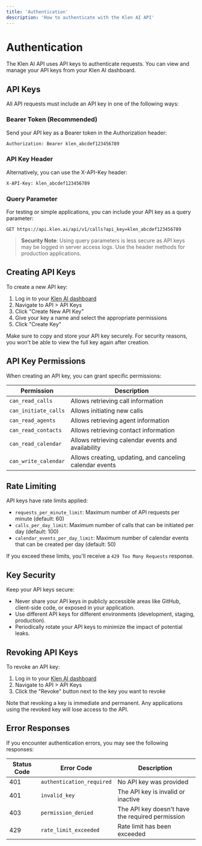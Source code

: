 ```yaml
---
title: 'Authentication'
description: 'How to authenticate with the Klen AI API'
---
```


# Authentication

The Klen AI API uses API keys to authenticate requests. You can view and manage your API keys from your Klen AI dashboard.

## API Keys

All API requests must include an API key in one of the following ways:

### Bearer Token (Recommended)

Send your API key as a Bearer token in the Authorization header:

```bash
Authorization: Bearer klen_abcdef123456789
```

### API Key Header

Alternatively, you can use the X-API-Key header:

```bash
X-API-Key: klen_abcdef123456789
```

### Query Parameter

For testing or simple applications, you can include your API key as a query parameter:

```
GET https://api.klen.ai/api/v1/calls?api_key=klen_abcdef123456789
```

> **Security Note**: Using query parameters is less secure as API keys may be logged in server access logs. Use the header methods for production applications.

## Creating API Keys

To create a new API key:

1. Log in to your [Klen AI dashboard](https://app.klen.ai)
2. Navigate to API > API Keys
3. Click "Create New API Key"
4. Give your key a name and select the appropriate permissions
5. Click "Create Key"

Make sure to copy and store your API key securely. For security reasons, you won't be able to view the full key again after creation.

## API Key Permissions

When creating an API key, you can grant specific permissions:

| Permission | Description |
|------------|-------------|
| `can_read_calls` | Allows retrieving call information |
| `can_initiate_calls` | Allows initiating new calls |
| `can_read_agents` | Allows retrieving agent information |
| `can_read_contacts` | Allows retrieving contact information |
| `can_read_calendar` | Allows retrieving calendar events and availability |
| `can_write_calendar` | Allows creating, updating, and canceling calendar events |


## Rate Limiting

API keys have rate limits applied:

- `requests_per_minute_limit`: Maximum number of API requests per minute (default: 60)
- `calls_per_day_limit`: Maximum number of calls that can be initiated per day (default: 100)
- `calendar_events_per_day_limit`: Maximum number of calendar events that can be created per day (default: 50)

If you exceed these limits, you'll receive a `429 Too Many Requests` response.

## Key Security

Keep your API keys secure:

- Never share your API keys in publicly accessible areas like GitHub, client-side code, or exposed in your application.
- Use different API keys for different environments (development, staging, production).
- Periodically rotate your API keys to minimize the impact of potential leaks.

## Revoking API Keys

To revoke an API key:

1. Log in to your [Klen AI dashboard](https://app.klen.ai)
2. Navigate to API > API Keys
3. Click the "Revoke" button next to the key you want to revoke

Note that revoking a key is immediate and permanent. Any applications using the revoked key will lose access to the API.

## Error Responses

If you encounter authentication errors, you may see the following responses:

| Status Code | Error Code | Description |
|-------------|------------|-------------|
| 401 | `authentication_required` | No API key was provided |
| 401 | `invalid_key` | The API key is invalid or inactive |
| 403 | `permission_denied` | The API key doesn't have the required permission |
| 429 | `rate_limit_exceeded` | Rate limit has been exceeded |